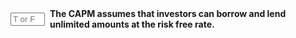 
::: {.question-block}

<form onsubmit="event.preventDefault(); checkAnswerBox('module3_tf_q75','T')" style="display: flex; align-items: center; gap: 8px;">
<input type="text" id="module3_tf_q75" name="module3_tf_q75" maxlength="1" placeholder="T or F" style="width: 55px;" data-correct-answer="T" /> 
<label for="module3_tf_q75"><strong>The CAPM assumes that investors can borrow and lend unlimited amounts at the risk free rate.</strong></label>
</form>

<div id="feedback-module3_tf_q75" class="feedback" data-status="" style="display:none;">
The sentence is TRUE. Unlimited borrowing and lending at Rf is one of the CAPM’s simplifying assumptions.
</div>
:::
